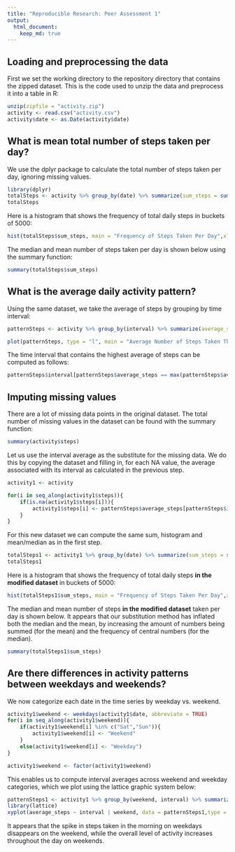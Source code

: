 ```yaml
---
title: "Reproducible Research: Peer Assessment 1"
output: 
  html_document:
    keep_md: true
---
```



## Loading and preprocessing the data
First we set the working directory to the repository directory that contains the zipped dataset. This is the code used to unzip the data and preprocess it into a table in R:

```r
unzip(zipfile = "activity.zip")
activity <- read.csv("activity.csv")
activity$date <- as.Date(activity$date)

```
## What is mean total number of steps taken per day?

We use the dplyr package to calculate the total number of steps taken per day, ignoring missing values.

```r
library(dplyr)
totalSteps <- activity %>% group_by(date) %>% summarize(sum_steps = sum(steps, na.rm = TRUE))
totalSteps
```

Here is a histogram that shows the frequency of total daily steps in buckets of 5000:

```r
hist(totalSteps$sum_steps, main = "Frequency of Steps Taken Per Day",xlab = "Total Daily Steps", ylab = "Frequency")
```

The median and mean number of steps taken per day is shown below using the summary function:

```r
summary(totalSteps$sum_steps)
```

## What is the average daily activity pattern?

Using the same dataset, we take the average of steps by grouping by time interval:

```r
patternSteps <- activity %>% group_by(interval) %>% summarize(average_steps = mean(steps, na.rm = TRUE))

plot(patternSteps, type = "l", main = "Average Number of Steps Taken Throughout the Day", xlab = "Time Interval (5 min increments)", ylab = "Steps")

```

The time interval that contains the highest average of steps can be computed as follows:

```r
patternSteps$interval[patternSteps$average_steps == max(patternSteps$average_steps)]
```


## Imputing missing values

There are a lot of missing data points in the original dataset. The total number of missing values in the dataset can be found with the summary function:

```r
summary(activity$steps)
```

Let us use the interval average as the substitute for the missing data. We do this by copying the dataset and filling in, for each NA value, the average associated with its interval as calculated in the previous step.

```r
activity1 <- activity

for(i in seq_along(activity1$steps)){
    if(is.na(activity1$steps[i])){
        activity1$steps[i] <- patternSteps$average_steps[patternSteps$interval == activity1$interval[i]]
    }
}
```

For this new dataset we can compute the same sum, histogram and mean/median as in the first step.

```r
totalSteps1 <- activity1 %>% group_by(date) %>% summarize(sum_steps = sum(steps, na.rm = TRUE))
totalSteps1

```

Here is a histogram that shows the frequency of total daily steps **in the modified dataset** in buckets of 5000:

```r
hist(totalSteps1$sum_steps, main = "Frequency of Steps Taken Per Day",xlab = "Total Daily Steps", ylab = "Frequency")
```

The median and mean number of steps **in the modified dataset** taken per day is shown below. It appears that our substitution method has inflated both the median and the mean, by increasing the amount of numbers being summed (for the mean) and the frequency of central numbers (for the median).


```r
summary(totalSteps1$sum_steps)
```


## Are there differences in activity patterns between weekdays and weekends?

We now categorize each date in the time series by weekday vs. weekend.
```r

activity1$weekend <- weekdays(activity1$date, abbreviate = TRUE)
for(i in seq_along(activity1$weekend)){
    if(activity1$weekend[i] %in% c("Sat","Sun")){
        activity1$weekend[i] <- "Weekend"
    }
    else(activity1$weekend[i] <- "Weekday")
}

activity1$weekend <- factor(activity1$weekend)

```

This enables us to compute interval averages across weekend and weekday categories, which we plot using the lattice graphic system below:

```r
patternSteps1 <- activity1 %>% group_by(weekend, interval) %>% summarize(average_steps = mean(steps, na.rm = TRUE))
library(lattice)
xyplot(average_steps ~ interval | weekend, data = patternSteps1,type = "l", ylab = "Number of Steps",xlab = "Time Interval", main = "Average Number of Steps Taken Throughout the Day")

```

It appears that the spike in steps taken in the morning on weekdays disappears on the weekend, while the overall level of activity increases throughout the day on weekends.
